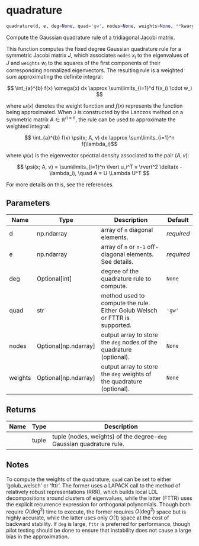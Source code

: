 # quadrature { #integrate.quadrature }

```python
quadrature(d, e, deg=None, quad='gw', nodes=None, weights=None, **kwargs)
```

Compute the Gaussian quadrature rule of a tridiagonal Jacobi matrix.

This function computes the fixed degree Gaussian quadrature rule for a symmetric Jacobi matrix $J$,
which associates `nodes` $x_i$ to the eigenvalues of $J$ and `weights` $w_i$ to the squares of the first components
of their corresponding normalized eigenvectors. The resulting rule is a weighted sum approximating the definite integral:

$$ \int_{a}^{b} f(x) \omega(x) dx \approx \sum\limits_{i=1}^d f(x_i) \cdot w_i $$

where $\omega(x)$ denotes the weight function and $f(x)$ represents the function being approximated.
When `J` is constructed by the Lanczos method on a symmetric matrix $A \in \mathbb{R}^{n \times n}$, the
rule can be used to approximate the weighted integral:

$$ \int_{a}^{b} f(x) \psi(x; A, v) dx \approx \sum\limits_{i=1}^n f(\lambda_i)$$

where $\psi(x)$ is the eigenvector spectral density associated to the pair $(A,v)$:

$$ \psi(x; A, v) = \sum\limits_{i=1}^n \lvert u_i^T v \rvert^2 \delta(x - \lambda_i), \quad A = U \Lambda U^T $$

For more details on this, see the references.

## Parameters {.doc-section .doc-section-parameters}

| Name    | Type                   | Description                                                                | Default    |
|---------|------------------------|----------------------------------------------------------------------------|------------|
| d       | np.ndarray             | array of `n` diagonal elements.                                            | _required_ |
| e       | np.ndarray             | array of `n` or `n-1` off-diagonal elements. See details.                  | _required_ |
| deg     | Optional\[int\]        | degree of the quadrature rule to compute.                                  | `None`     |
| quad    | str                    | method used to compute the rule. Either Golub Welsch or FTTR is supported. | `'gw'`     |
| nodes   | Optional\[np.ndarray\] | output array to store the `deg` nodes of the quadrature (optional).        | `None`     |
| weights | Optional\[np.ndarray\] | output array to store the `deg` weights of the quadrature (optional).      | `None`     |

## Returns {.doc-section .doc-section-returns}

| Name   | Type   | Description                                                          |
|--------|--------|----------------------------------------------------------------------|
|        | tuple  | tuple (nodes, weights) of the degree-`deg` Gaussian quadrature rule. |

## Notes {.doc-section .doc-section-notes}

To compute the weights of the quadrature, `quad` can be set to either 'golub_welsch' or 'fttr'. The former uses a LAPACK call to
the method of relatively robust representations (RRR), which builds local LDL decompositions around clusters of eigenvalues,
while the latter (FTTR) uses the explicit recurrence expression for orthogonal polynomials. Though both require
$O(\mathrm{deg}^2)$ time to execute, the former requires $O(\mathrm{deg}^2)$ space but is highly accurate, while the latter uses
only $O(1)$ space at the cost of backward stability. If `deg` is large, `fttr` is preferred for performance, though pilot testing
should be done to ensure that instability does not cause a large bias in the approximation.